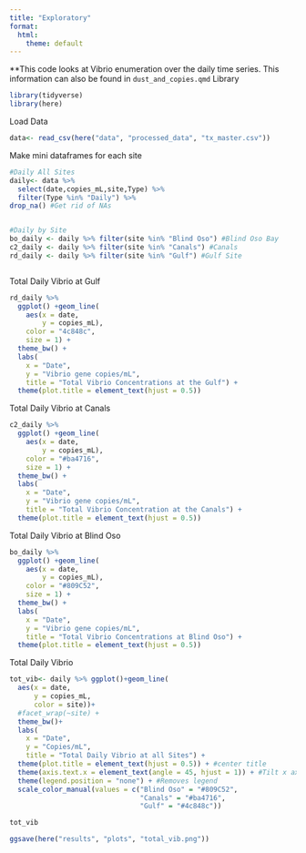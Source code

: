 ```yaml
---
title: "Exploratory"
format:
  html:
    theme: default
---
```

**This code looks at Vibrio enumeration over the daily time series. This information can also be found in `dust_and_copies.qmd`
Library
```r
library(tidyverse)
library(here)
```

Load Data
```r
data<- read_csv(here("data", "processed_data", "tx_master.csv")) 
```

Make mini dataframes for each site
```r
#Daily All Sites
daily<- data %>%
  select(date,copies_mL,site,Type) %>%
  filter(Type %in% "Daily") %>%
drop_na() #Get rid of NAs


#Daily by Site
bo_daily <- daily %>% filter(site %in% "Blind Oso") #Blind Oso Bay
c2_daily <- daily %>% filter(site %in% "Canals") #Canals
rd_daily <- daily %>% filter(site %in% "Gulf") #Gulf Site



```

Total Daily Vibrio at Gulf
```r
rd_daily %>%
  ggplot() +geom_line(
    aes(x = date,
        y = copies_mL),
    color = "4c848c",
    size = 1) +
  theme_bw() +
  labs(
    x = "Date",
    y = "Vibrio gene copies/mL",
    title = "Total Vibrio Concentrations at the Gulf") +
  theme(plot.title = element_text(hjust = 0.5))
```

Total Daily Vibrio at Canals
```r
c2_daily %>%
  ggplot() +geom_line(
    aes(x = date,
        y = copies_mL),
    color = "#ba4716",
    size = 1) +
  theme_bw() +
  labs(
    x = "Date",
    y = "Vibrio gene copies/mL",
    title = "Total Vibrio Concentration at the Canals") +
  theme(plot.title = element_text(hjust = 0.5))
```
Total Daily Vibrio at Blind Oso
```r
bo_daily %>%
  ggplot() +geom_line(
    aes(x = date,
        y = copies_mL),
    color = "#809C52",
    size = 1) +
  theme_bw() +
  labs(
    x = "Date",
    y = "Vibrio gene copies/mL",
    title = "Total Vibrio Concentrations at Blind Oso") +
  theme(plot.title = element_text(hjust = 0.5))
```

Total Daily Vibrio
```r
tot_vib<- daily %>% ggplot()+geom_line(
  aes(x = date,
      y = copies_mL,
      color = site))+
  #facet_wrap(~site) +
  theme_bw()+
  labs(
    x = "Date",
    y = "Copies/mL",
    title = "Total Daily Vibrio at all Sites") +
  theme(plot.title = element_text(hjust = 0.5)) + #center title
  theme(axis.text.x = element_text(angle = 45, hjust = 1)) + #Tilt x axis labels 
  theme(legend.position = "none") + #Removes legend 
  scale_color_manual(values = c("Blind Oso" = "#809C52",
                                "Canals" = "#ba4716",
                                "Gulf" = "#4c848c"))

tot_vib

ggsave(here("results", "plots", "total_vib.png"))
```


